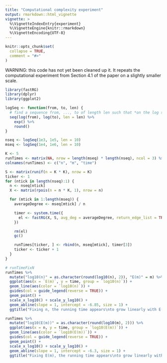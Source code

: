 ```yaml
---
title: "Computational complexity experiment"
output: rmarkdown::html_vignette
vignette: >
  %\VignetteIndexEntry{experiment}
  %\VignetteEngine{knitr::rmarkdown}
  %\VignetteEncoding{UTF-8}
---
```


```r
knitr::opts_chunk$set(
  collapse = TRUE,
  comment = "#>"
)
```

WARNING: this code has not yet been cleaned up it. It repeats the computational experiment from Section 4.1 of the paper on a slightly smaller scale.

```r
library(fastRG)
library(dplyr)
library(ggplot2)

logSeq <- function(from, to, len) {
  # find a sequence from, ..., to of length len such that *on the log scale* the points are equidistant.
  seq(log(from), log(to), len = len) %>%
    exp() %>%
    round()
}

nseq <- logSeq(1e3, 1e5, len = 10)
mseq <- logSeq(1e4, 1e6, len = 10)

K <- 5
runTimes <- matrix(NA, nrow = length(mseq) * length(nseq), ncol = 3) %>% as_tibble()
colnames(runTimes) <- c("n", "m", "time")

S <- matrix(runif(n = K * K), nrow = K)
ticker <- 1
for (ntick in length(nseq):1) {
  n <- nseq[ntick]
  X <- matrix(rpois(n = n * K, 1), nrow = n)

  for (mtick in 1:length(mseq)) {
    averageDegree <- mseq[mtick] / n

    timer <- system.time({
      el <- fastRG(X, S, avg_deg = averageDegree, return_edge_list = TRUE)
    })

    rm(el)
    gc()

    runTimes[ticker, ] <- rbind(n, mseq[mtick], timer[3])
    ticker <- ticker + 1
  }
}
```


```r
# runTimeFixN
runTimes %>%
  mutate("log10(n)" = as.character(round(log10(n), 2)), "E(m)" = m) %>%
  ggplot(aes(x = `E(m)`, y = time, group = `log10(n)`)) +
  geom_line(aes(color = `log10(n)`)) + 
  guides(col = guide_legend(reverse = TRUE)) +
  geom_point() +
  scale_x_log10() + scale_y_log10() +
  geom_abline(slope = 1, intercept = -6.85, size = 1) +
  ggtitle("Fixing n, the running time appears\nto grow linearly with E(m)")
```

```r
runTimes %>%
  mutate("log10(E(m))" = as.character(round(log10(m), 2))) %>%
  ggplot(aes(x = n, y = time, group = `log10(E(m))`)) +
  geom_line(aes(color = `log10(E(m))`)) +
  guides(col = guide_legend(reverse = TRUE)) +
  geom_point() +
  scale_x_log10() + scale_y_log10() +
  geom_abline(slope = 1, intercept = -6.3, size = 1) +
  ggtitle("Fixing E(m), the running time appears\nto grow linearly with n")
```
